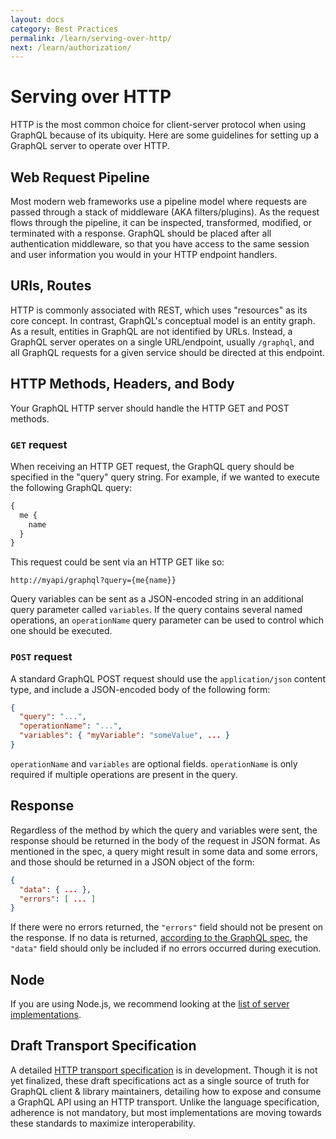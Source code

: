```yaml
---
layout: docs
category: Best Practices
permalink: /learn/serving-over-http/
next: /learn/authorization/
---
```


# Serving over HTTP

HTTP is the most common choice for client-server protocol when using GraphQL because of its ubiquity. Here are some guidelines for setting up a GraphQL server to operate over HTTP.

## Web Request Pipeline

Most modern web frameworks use a pipeline model where requests are passed through a stack of middleware (AKA filters/plugins). As the request flows through the pipeline, it can be inspected, transformed, modified, or terminated with a response. GraphQL should be placed after all authentication middleware, so that you have access to the same session and user information you would in your HTTP endpoint handlers.

## URIs, Routes

HTTP is commonly associated with REST, which uses "resources" as its core concept. In contrast, GraphQL's conceptual model is an entity graph. As a result, entities in GraphQL are not identified by URLs. Instead, a GraphQL server operates on a single URL/endpoint, usually `/graphql`, and all GraphQL requests for a given service should be directed at this endpoint.

## HTTP Methods, Headers, and Body

Your GraphQL HTTP server should handle the HTTP GET and POST methods.

### `GET` request

When receiving an HTTP GET request, the GraphQL query should be specified in the "query" query string. For example, if we wanted to execute the following GraphQL query:

```graphql
{
  me {
    name
  }
}
```

This request could be sent via an HTTP GET like so:

```
http://myapi/graphql?query={me{name}}
```

Query variables can be sent as a JSON-encoded string in an additional query parameter called `variables`. If the query contains several named operations, an `operationName` query parameter can be used to control which one should be executed.

### `POST` request

A standard GraphQL POST request should use the `application/json` content type, and include a JSON-encoded body of the following form:

```json
{
  "query": "...",
  "operationName": "...",
  "variables": { "myVariable": "someValue", ... }
}
```

`operationName` and `variables` are optional fields. `operationName` is only required if multiple operations are present in the query.

## Response

Regardless of the method by which the query and variables were sent, the response should be returned in the body of the request in JSON format. As mentioned in the spec, a query might result in some data and some errors, and those should be returned in a JSON object of the form:

```json
{
  "data": { ... },
  "errors": [ ... ]
}
```

If there were no errors returned, the `"errors"` field should not be present on the response. If no data is returned, [according to the GraphQL spec](https://spec.graphql.org/October2021/#sec-Data), the `"data"` field should only be included if no errors occurred during execution.

## Node

If you are using Node.js, we recommend looking at the [list of server implementations](/code/#javascript-server).

## Draft Transport Specification

A detailed [HTTP transport specification](https://github.com/graphql/graphql-over-http) is in development. Though it is not yet finalized, these draft specifications act as a single source of truth for GraphQL client & library maintainers, detailing how to expose and consume a GraphQL API using an HTTP transport. Unlike the language specification, adherence is not mandatory, but most implementations are moving towards these standards to maximize interoperability.

